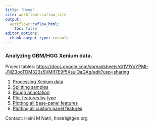 ```yaml
---
title: "Home"
site: workflowr::wflow_site
output:
  workflowr::wflow_html:
    toc: false
editor_options:
  chunk_output_type: console
---
```


### Analyzing GBM/HGG Xenium data.

Project tables: [https://docs.google.com/spreadsheets/d/1V1YxYPMI-J1ilZ3ooTDM323s5VMIf7E9f5XsuIOaGAg/edit?usp=sharing](https://docs.google.com/spreadsheets/d/1V1YxYPMI-J1ilZ3ooTDM323s5VMIf7E9f5XsuIOaGAg/edit?usp=sharing)

1. [Processing Xenium data](Xenium_processing.html)\
2. [Splitting samples](splitting_samples.html)\
3. [Rough annotation](annotation.html)\
4. [Plot features by type](plot_features.html)\
5. [Plotting all base-panel features](plot_all_features.html)\
6. [Plotting all custom panel features](plot_all_features custom.html)\

Contact: Heini M Natri, hnatri@tgen.org